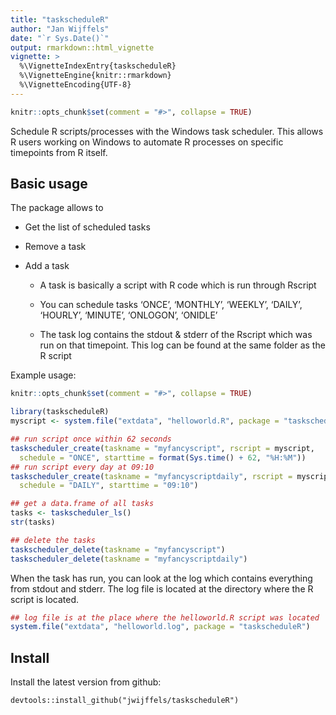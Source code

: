 ```yaml
---
title: "taskscheduleR"
author: "Jan Wijffels"
date: "`r Sys.Date()`"
output: rmarkdown::html_vignette
vignette: >
  %\VignetteIndexEntry{taskscheduleR}
  %\VignetteEngine{knitr::rmarkdown}
  %\VignetteEncoding{UTF-8}
---
```


```r
knitr::opts_chunk$set(comment = "#>", collapse = TRUE)
```

Schedule R scripts/processes with the Windows task scheduler. This allows R users working on Windows to automate R processes on specific timepoints from R itself.

Basic usage
-----------

The package allows to 

* Get the list of scheduled tasks

* Remove a task

* Add a task

    + A task is basically a script with R code which is run through Rscript

    + You can schedule tasks 'ONCE', 'MONTHLY', 'WEEKLY', 'DAILY', 'HOURLY', 'MINUTE', 'ONLOGON', 'ONIDLE'

    + The task log contains the stdout & stderr of the Rscript which was run on that timepoint. This log can be found at the same folder as the R script

Example usage:

```r
knitr::opts_chunk$set(comment = "#>", collapse = TRUE)
```

```r
library(taskscheduleR)
myscript <- system.file("extdata", "helloworld.R", package = "taskscheduleR")

## run script once within 62 seconds
taskscheduler_create(taskname = "myfancyscript", rscript = myscript, 
  schedule = "ONCE", starttime = format(Sys.time() + 62, "%H:%M"))
## run script every day at 09:10
taskscheduler_create(taskname = "myfancyscriptdaily", rscript = myscript, 
  schedule = "DAILY", starttime = "09:10")

## get a data.frame of all tasks
tasks <- taskscheduler_ls()
str(tasks)

## delete the tasks
taskscheduler_delete(taskname = "myfancyscript")
taskscheduler_delete(taskname = "myfancyscriptdaily")
```

When the task has run, you can look at the log which contains everything from stdout and stderr. The log file is located at the directory where the R script is located.

```r
## log file is at the place where the helloworld.R script was located
system.file("extdata", "helloworld.log", package = "taskscheduleR")
```


Install
-----------

Install the latest version from github:
```
devtools::install_github("jwijffels/taskscheduleR")
```
